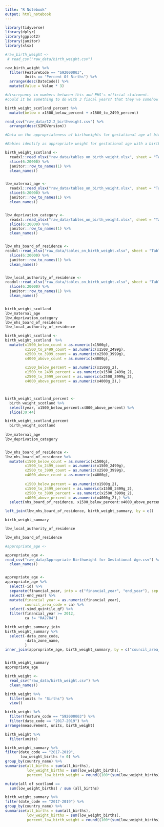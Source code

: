 ```yaml
---
title: "R Notebook"
output: html_notebook
---
```


```r
library(tidyverse)
library(dplyr)
library(ggplot2)
library(janitor)
library(xlsx)
```



```r
#raw_birth_weight <- 
 # read_csv("raw_data/birth_weight.csv")

raw_birth_weight %>% 
  filter(FeatureCode == "S92000003",
         Units == "Percent Of Births") %>% 
  arrange(desc(DateCode)) %>% 
  mutate(Value = Value * 3)

#discrepancy in numbers between this and PHS's official statement.
#could it be something to do with 3 fiscal years? that they've somehow divide the percentage by accident in factoring out the 3 year intervals?

birth_weight_scotland_percent %>% 
  mutate(below = x1500_below_percent + x1500_to_2499_percent)
```


```r
read_csv("raw_data/12.2_birthweight.csv") %>% 
  arrange(desc(SIMDVersion))

#Data on the appropriateness of birthweights for gestational age at birth. It is important to be able to differentiate between babies who are light because they are preterm and those who are inappropriately light after adjustment for gestational age at birth.

#Babies identify as appropriate weight for gestational age with a birthweight between the 5th and 95th percentiles. Babies identified as small or large for gestational age are those whose birthweight is under the 5th or over the 95th percentile respectively.


```





```r

birth_weight_scotland <-
  readxl::read_xlsx("raw_data/tables_on_birth_weight.xlsx", sheet = "Table8.1") %>% 
  slice(6:20000) %>% 
  janitor::row_to_names(1) %>% 
  clean_names()


lbw_maternal_age <-
  readxl::read_xlsx("raw_data/tables_on_birth_weight.xlsx", sheet = "Table8.2")  %>% 
  slice(6:20000) %>% 
  janitor::row_to_names(1) %>% 
  clean_names()


lbw_deprivation_category <-
  readxl::read_xlsx("raw_data/tables_on_birth_weight.xlsx", sheet = "Table8.3")  %>% 
  slice(6:20000) %>% 
  janitor::row_to_names(1) %>% 
  clean_names()


lbw_nhs_board_of_residence <-
readxl::read_xlsx("raw_data/tables_on_birth_weight.xlsx", sheet = "Table8.4")  %>% 
  slice(6:20000) %>% 
  janitor::row_to_names(1) %>% 
  clean_names()


lbw_local_authority_of_residence <-
readxl::read_xlsx("raw_data/tables_on_birth_weight.xlsx", sheet = "Table8.5")  %>% 
  slice(6:20000) %>% 
  janitor::row_to_names(1) %>% 
  clean_names()


birth_weight_scotland
lbw_maternal_age
lbw_deprivation_category
lbw_nhs_board_of_residence
lbw_local_authority_of_residence


```

```r
birth_weight_scotland <-
birth_weight_scotland  %>% 
  mutate(x1500_below_count = as.numeric(x1500g),
         x1500_to_2499_count = as.numeric(x1500_2499g),
         x2500_to_3999_count = as.numeric(x2500_3999g),
         x4000_above_count = as.numeric(x4000g),
         
         x1500_below_percent = as.numeric(x1500g_2),
         x1500_to_2499_percent = as.numeric(x1500_2499g_2),
         x2500_to_3999_percent = as.numeric(x2500_3999g_2),
         x4000_above_percent = as.numeric(x4000g_2),) 



birth_weight_scotland_percent <- 
  birth_weight_scotland %>% 
  select(year, x1500_below_percent:x4000_above_percent) %>% 
  slice(30:44)

birth_weight_scotland_percent
  birth_weight_scotland
         
lbw_maternal_age
lbw_deprivation_category


lbw_nhs_board_of_residence <-
lbw_nhs_board_of_residence %>% 
  mutate(x1500_below_count = as.numeric(x1500g),
         x1500_to_2499_count = as.numeric(x1500_2499g),
         x2500_to_3999_count = as.numeric(x2500_3999g),
         x4000_above_count = as.numeric(x4000g),
         
         x1500_below_percent = as.numeric(x1500g_2),
         x1500_to_2499_percent = as.numeric(x1500_2499g_2),
         x2500_to_3999_percent = as.numeric(x2500_3999g_2),
         x4000_above_percent = as.numeric(x4000g_2),) %>% 
  select(nhs_board_of_residence, x1500_below_percent:x4000_above_percent) 

left_join(lbw_nhs_board_of_residence, birth_weight_summary, by = c()

birth_weight_summary

lbw_local_authority_of_residence

lbw_nhs_board_of_residence
```

```r
#appropriate_age <-

appropriate_age <-
read_csv("raw_data/Appropriate Birthweight for Gestational Age.csv") %>% 
  clean_names()


appropriate_age <-
appropriate_age %>% 
  select(-id) %>% 
  separate(financial_year, into = c("financial_year", "end_year"), sep = "/", convert = TRUE) %>% 
  select(-end_year) %>% 
  mutate(financial_year = as.numeric(financial_year),
         council_area_code = ca) %>% 
  select(-simd_quintile_qf) %>% 
  filter(financial_year >= 2012,
         ca != "RA2704")

birth_weight_summary_join
birth_weight_summary %>% 
  select(-data_zone_code, 
         -data_zone_name,
         )
inner_join(appropriate_age, birth_weight_summary, by = c("council_area_code" = "la_code"))


birth_weight_summary
appropriate_age
```



```r
birth_weight <- 
  read_csv("raw_data/birth_weight.csv") %>% 
  clean_names()

birth_weight %>% 
  filter(units != "Births") %>% 
  view()
```




```r
birth_weight %>% 
  filter(feature_code == "S92000003") %>% 
  filter(date_code == "2017-2019") %>% 
arrange(measurement, units, birth_weight)
```

```r
birth_weight %>% 
  filter(units)
```


```r
birth_weight_summary %>% 
filter(date_code == "2017-2019",
       low_weight_births != 0) %>% 
group_by(country_name) %>%
summarise(all_births = sum(all_births),
          low_weight_births = sum(low_weight_births),
          percent_low_birth_weight = round((100*(sum(low_weight_births)/sum(all_births))),2)) 
```

```r
mutate(all of scotland ==
  sum(low_weight_births) / sum (all_births)
```

```r
birth_weight_summary %>% 
filter(date_code == "2017-2019") %>% 
group_by(country_name) %>%
summarise(all_births = sum(all_births),
          low_weight_births = sum(low_weight_births),
          percent_low_birth_weight = round((100*(sum(low_weight_births)/sum(all_births))),2)) 
```









